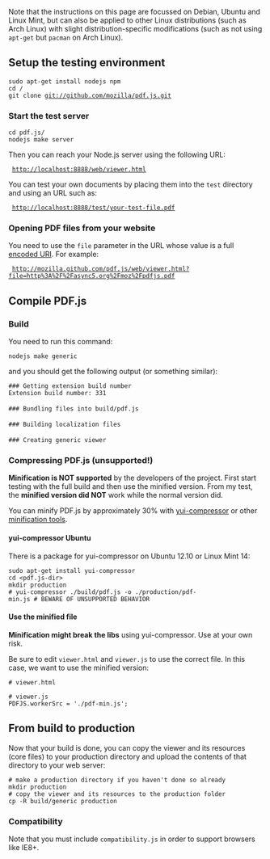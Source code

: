 Note that the instructions on this page are focussed on Debian, Ubuntu and Linux Mint, but can also be applied to other Linux distributions (such as Arch Linux) with slight distribution-specific modifications (such as not using <tt>apt-get</tt> but <tt>pacman</tt> on Arch Linux).

== Setup the testing environment ==

 sudo apt-get install nodejs npm
 cd <website-js-dir>/
 git clone git://github.com/mozilla/pdf.js.git

=== Start the test server ===

 cd pdf.js/
 nodejs make server

Then you can reach your Node.js server using the following URL:

  http://localhost:8888/web/viewer.html

You can test your own documents by placing them into the <tt>test</tt> directory and using an URL such as:

  http://localhost:8888/test/your-test-file.pdf

=== Opening PDF files from your website ===

You need to use the <tt>file</tt> parameter in the URL whose value is a full [https://developer.mozilla.org/en-US/docs/Web/JavaScript/Reference/Global_Objects/encodeURIComponent encoded URI]. For example:

  http://mozilla.github.com/pdf.js/web/viewer.html?file=http%3A%2F%2Fasync5.org%2Fmoz%2Fpdfjs.pdf

== Compile PDF.js ==

=== Build ===
You need to run this command:

 nodejs make generic

and you should get the following output (or something similar):
 
 ### Getting extension build number
 Extension build number: 331
 
 ### Bundling files into build/pdf.js
 
 ### Building localization files
 
 ### Creating generic viewer

=== Compressing PDF.js (unsupported!) ===

'''Minification is NOT supported''' by the developers of the project. First start testing with the full build and then use the minified version. From my test, the '''minified version did NOT''' work while the normal version did.

You can minify PDF.js by approximately 30% with [http://yui.github.com/yuicompressor yui-compressor] or other [http://stackoverflow.com/questions/28932/best-javascript-compressor minification tools].

==== yui-compressor Ubuntu ====

There is a package for yui-compressor on Ubuntu 12.10 or Linux Mint 14:

 sudo apt-get install yui-compressor
 cd <pdf.js-dir>
 mkdir production
 # yui-compressor ./build/pdf.js -o ./production/pdf-min.js # BEWARE OF UNSUPPORTED BEHAVIOR

==== Use the minified file ====

'''Minification might break the libs''' using yui-compressor. Use at your own risk.

Be sure to edit <tt>viewer.html</tt> and <tt>viewer.js</tt> to use the correct file. In this case, we want to use the minified version:

 # viewer.html
 <script type="text/javascript" src="./pdf-min.js"></script>

 # viewer.js
 PDFJS.workerSrc = './pdf-min.js';

== From build to production ==

Now that your build is done, you can copy the viewer and its resources (core files) to your production directory and upload the contents of that directory to your web server:

 # make a production directory if you haven't done so already
 mkdir production
 # copy the viewer and its resources to the production folder
 cp -R build/generic production

=== Compatibility ===

Note that you must include <tt>compatibility.js</tt> in order to support browsers like IE8+.